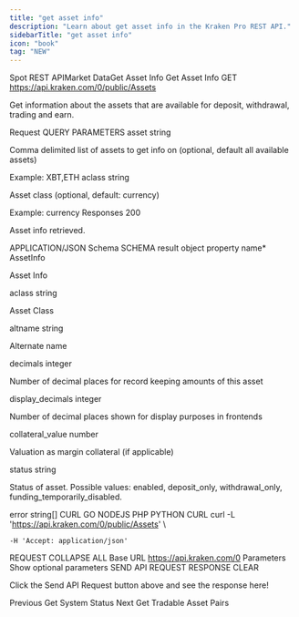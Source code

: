 ```yaml
---
title: "get asset info"
description: "Learn about get asset info in the Kraken Pro REST API."
sidebarTitle: "get asset info"
icon: "book"
tag: "NEW"
---
```

Spot REST APIMarket DataGet Asset Info
Get Asset Info
GET
https://api.kraken.com/0/public/Assets

Get information about the assets that are available for deposit, withdrawal, trading and earn.

Request​
QUERY PARAMETERS
asset
string

Comma delimited list of assets to get info on (optional, default all available assets)

Example: XBT,ETH
aclass
string

Asset class (optional, default: currency)

Example: currency
Responses​
200

Asset info retrieved.

APPLICATION/JSON
Schema
SCHEMA
result
object
property name*
AssetInfo

Asset Info

aclass
string

Asset Class

altname
string

Alternate name

decimals
integer

Number of decimal places for record keeping amounts of this asset

display_decimals
integer

Number of decimal places shown for display purposes in frontends

collateral_value
number

Valuation as margin collateral (if applicable)

status
string

Status of asset. Possible values: enabled, deposit_only, withdrawal_only, funding_temporarily_disabled.

error
string[]
CURL
GO
NODEJS
PHP
PYTHON
CURL
	curl -L 'https://api.kraken.com/0/public/Assets' \

	-H 'Accept: application/json'

REQUEST
COLLAPSE ALL
Base URL
https://api.kraken.com/0
Parameters
Show optional parameters
SEND API REQUEST
RESPONSE
CLEAR

Click the Send API Request button above and see the response here!

Previous
Get System Status
Next
Get Tradable Asset Pairs